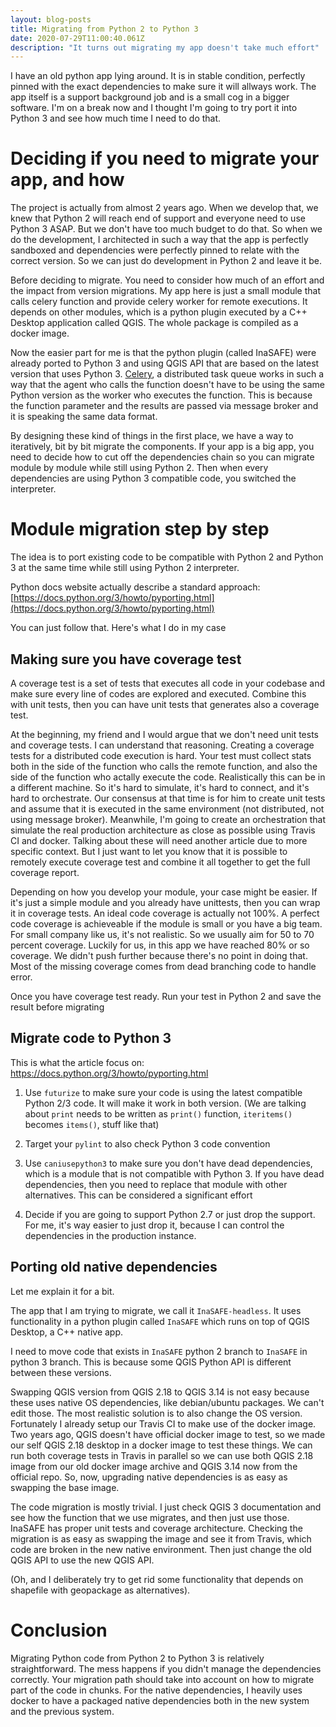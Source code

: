 ```yaml
---
layout: blog-posts
title: Migrating from Python 2 to Python 3
date: 2020-07-29T11:00:40.061Z
description: "It turns out migrating my app doesn't take much effort"
---
```

I have an old python app lying around. It is in stable condition, perfectly pinned with the exact dependencies to make sure it will allways work. The app itself is a support background job and is a small cog in a bigger software. I'm on a break now and I thought I'm going to try port it into Python 3 and see how much time I need to do that.

# Deciding if you need to migrate your app, and how

The project is actually from almost 2 years ago. When we develop that, we knew that Python 2 will reach end of support and everyone need to use Python 3 ASAP. But we don't have too much budget to do that. So when we do the development, I architected in such a way that the app is perfectly sandboxed and dependencies were perfectly pinned to relate with the correct version. So we can just do development in Python 2 and leave it be.

Before deciding to migrate. You need to consider how much of an effort and the impact from version migrations. My app here is just a small module that calls celery function and provide celery worker for remote executions. It depends on other modules, which is a python plugin executed by a C++ Desktop application called QGIS. The whole package is compiled as a docker image.

Now the easier part for me is that the python plugin (called InaSAFE) were already ported to Python 3 and using QGIS API that are based on the latest version that uses Python 3. [Celery](https://docs.celeryproject.org/en/stable/index.html), a distributed task queue works in such a way that the agent who calls the function doesn't have to be using the same Python version as the worker who executes the function. This is because the function parameter and the results are passed via message broker and it is speaking the same data format.

By designing these kind of things in the first place, we have a way to iteratively, bit by bit migrate the components. If your app is a big app, you need to decide how to cut off the dependencies chain so you can migrate module by module while still using Python 2. Then when every dependencies are using Python 3 compatible code, you switched the interpreter.

# Module migration step by step

The idea is to port existing code to be compatible with Python 2 and Python 3 at the same time while still using Python 2 interpreter.

Python docs website actually describe a standard approach: [https://docs.python.org/3/howto/pyporting.html](https://docs.python.org/3/howto/pyporting.html)

You can just follow that. Here's what I do in my case

## Making sure you have coverage test

A coverage test is a set of tests that executes all code in your codebase and make sure every line of codes are explored and executed. Combine this with unit tests, then you can have unit tests that generates also a coverage test.

At the beginning, my friend and I would argue that we don't need unit tests and coverage tests. I can understand that reasoning. Creating a coverage tests for a distributed code execution is hard. Your test must collect stats both in the side of the function who calls the remote function, and also the side of the function who actally execute the code. Realistically this can be in a different machine. So it's hard to simulate, it's hard to connect, and it's hard to orchestrate. Our consensus at that time is for him to create unit tests and assume that it is executed in the same environment (not distributed, not using message broker). Meanwhile, I'm going to create an orchestration that simulate the real production architecture as close as possible using Travis CI and docker. Talking about these will need another article due to more specific context. But I just want to let you know that it is possible to remotely execute coverage test and combine it all together to get the full coverage report.

Depending on how you develop your module, your case might be easier. If it's just a simple module and you already have unittests, then you can wrap it in coverage tests. An ideal code coverage is actually not 100%. A perfect code coverage is achieveable if the module is small or you have a big team. For small company like us, it's not realistic. So we usually aim for 50 to 70 percent coverage. Luckily for us, in this app we have reached 80% or so coverage. We didn't push further because there's no point in doing that. Most of the missing coverage comes from dead branching code to handle error.

Once you have coverage test ready. Run your test in Python 2 and save the result before migrating

## Migrate code to Python 3

This is what the article focus on: https://docs.python.org/3/howto/pyporting.html

1. Use `futurize` to make sure your code is using the latest compatible Python 2/3 code. It will make it work in both version. (We are talking about `print` needs to be written as `print()` function, `iteritems()` becomes `items()`, stuff like that)

2. Target your `pylint` to also check Python 3 code convention

3. Use `caniusepython3` to make sure you don't have dead dependencies, which is a module that is not compatible with Python 3. If you have dead dependencies, then you need to replace that module with other alternatives. This can be considered a significant effort

4. Decide if you are going to support Python 2.7 or just drop the support. For me, it's way easier to just drop it, because I can control the dependencies in the production instance.

## Porting old native dependencies

Let me explain it for a bit.

The app that I am trying to migrate, we call it `InaSAFE-headless`. It uses functionality in a python plugin called `InaSAFE` which runs on top of QGIS Desktop, a C++ native app.

I need to move code that exists in `InaSAFE` python 2 branch to `InaSAFE` in python 3 branch. This is because some QGIS Python API is different between these versions.

Swapping QGIS version from QGIS 2.18 to QGIS 3.14 is not easy because these uses native OS dependencies, like debian/ubuntu packages. We can't edit those. The most realistic solution is to also change the OS version. Fortunately I already setup our Travis CI to make use of the docker image. Two years ago, QGIS doesn't have official docker image to test, so we made our self QGIS 2.18 desktop in a docker image to test these things. We can run both coverage tests in Travis in parallel so we can use both QGIS 2.18 image from our old docker image archive and QGIS 3.14 now from the official repo. So, now, upgrading native dependencies is as easy as swapping the base image.

The code migration is mostly trivial. I just check QGIS 3 documentation and see how the function that we use migrates, and then just use those. InaSAFE has proper unit tests and coverage architecture. Checking the migration is as easy as swapping the image and see it from Travis, which code are broken in the new native environment. Then just change the old QGIS API to use the new QGIS API.

(Oh, and I deliberately try to get rid some functionality that depends on shapefile with geopackage as alternatives).

# Conclusion

Migrating Python code from Python 2 to Python 3 is relatively straightforward. The mess happens if you didn't manage the dependencies correctly. Your migration path should take into account on how to migrate part of the code in chunks. For the native dependencies, I heavily uses docker to have a packaged native dependencies both in the new system and the previous system.